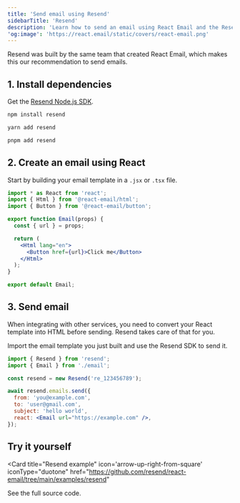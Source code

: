 ```yaml
---
title: 'Send email using Resend'
sidebarTitle: 'Resend'
description: 'Learn how to send an email using React Email and the Resend Node.js SDK.'
'og:image': 'https://react.email/static/covers/react-email.png'
---
```


<Tip>Resend was built by the same team that created React Email, which makes this our recommendation to send emails.</Tip>

## 1. Install dependencies

Get the [Resend Node.js SDK](https://www.npmjs.com/package/resend).

<CodeGroup>

```sh npm
npm install resend
```

```sh yarn
yarn add resend
```

```sh pnpm
pnpm add resend
```

</CodeGroup>

## 2. Create an email using React

Start by building your email template in a `.jsx` or `.tsx` file.

```jsx email.jsx
import * as React from 'react';
import { Html } from '@react-email/html';
import { Button } from '@react-email/button';

export function Email(props) {
  const { url } = props;

  return (
    <Html lang="en">
      <Button href={url}>Click me</Button>
    </Html>
  );
}

export default Email;
```

## 3. Send email

<Info>When integrating with other services, you need to convert your React template into HTML before sending. Resend takes care of that for you.</Info>

Import the email template you just built and use the Resend SDK to send it.

```jsx index.jsx
import { Resend } from 'resend';
import { Email } from './email';

const resend = new Resend('re_123456789');

await resend.emails.send({
  from: 'you@example.com',
  to: 'user@gmail.com',
  subject: 'hello world',
  react: <Email url="https://example.com" />,
});
```

## Try it yourself

<Card
  title="Resend example"
  icon='arrow-up-right-from-square'
  iconType="duotone"
  href="https://github.com/resend/react-email/tree/main/examples/resend"
>
  See the full source code.
</Card>
